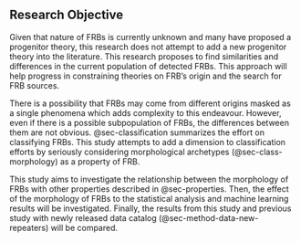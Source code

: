 :::{.content-visible when-profile="proposal"}

## Research Objective {#sec-objective}

Given that nature of FRBs is currently unknown and many have proposed a progenitor theory, this research does not attempt to add a new progenitor theory into the literature.
This research proposes to find similarities and differences in the current population of detected FRBs.
This approach will help progress in constraining theories on FRB's origin and the search for FRB sources.

There is a possibility that FRBs may come from different origins masked as a single phenomena which adds complexity to this endeavour.
However, even if there is a possible subpopulation of FRBs, the differences between them are not obvious.
@sec-classification summarizes the effort on classifying FRBs.
This study attempts to add a dimension to classification efforts by seriously considering morphological archetypes (@sec-class-morphology) as a property of FRB.

This study aims to investigate the relationship between the morphology of FRBs with other properties described in @sec-properties.
Then, the effect of the morphology of FRBs to the statistical analysis and machine learning results will be investigated.
Finally, the results from this study and previous study with newly released data catalog (@sec-method-data-new-repeaters) will be compared.

:::